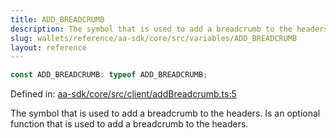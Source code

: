 ```yaml
---
title: ADD_BREADCRUMB
description: The symbol that is used to add a breadcrumb to the headers. Is an optional function that is used to add a breadcrumb to the headers.
slug: wallets/reference/aa-sdk/core/src/variables/ADD_BREADCRUMB
layout: reference
---
```


```ts
const ADD_BREADCRUMB: typeof ADD_BREADCRUMB;
```

Defined in: [aa-sdk/core/src/client/addBreadcrumb.ts:5](https://github.com/alchemyplatform/aa-sdk/blob/5b9429f0f16dcd4ff822527b8de589e19e88faa7/aa-sdk/core/src/client/addBreadcrumb.ts#L5)

The symbol that is used to add a breadcrumb to the headers. Is an optional
function that is used to add a breadcrumb to the headers.
